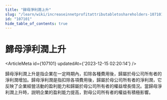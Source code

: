 ```yaml
---
title: "歸母淨利潤上升"
slug: "/learn/wiki/increaseinnetprofitattributabletoshareholders-107101"
id: "107101"
hide_table_of_contents: true
---
```



# 歸母淨利潤上升

<ArticleMeta id={107101} updatedAt={'2023-12-15 02:20:14'} />
<div className='border-solid border-b border-t-0 my-4 border-[var(--ifm-color-gray-300)]' />

歸母淨利潤上升是指企業在一定時期內，扣除各種費用後，歸屬於母公司所有者的淨利潤增加。歸母淨利潤是指扣除各項費用後，歸屬於母公司所有者的淨利潤，它反映了企業經營活動的盈利能力和歸屬於母公司所有者的權益增長情況。當歸母淨利潤上升時，説明企業的盈利能力提高，對母公司所有者的權益有積極影響。
